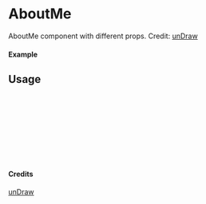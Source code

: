 
<Meta of={AboutMe} title="unDraw/AboutMe" />

# AboutMe

AboutMe component with different props.
Credit: [unDraw](https://undraw.co/illustrations)

#### Example

<Canvas of={AboutMe.Primary} />

## Usage

```ts
import { AboutMe } from "yadl-ui";

const Example = () => {
  return (
      <AboutMe />
  );
};

export default Example;
```

#### Credits
[unDraw](https://undraw.co/illustrations)
